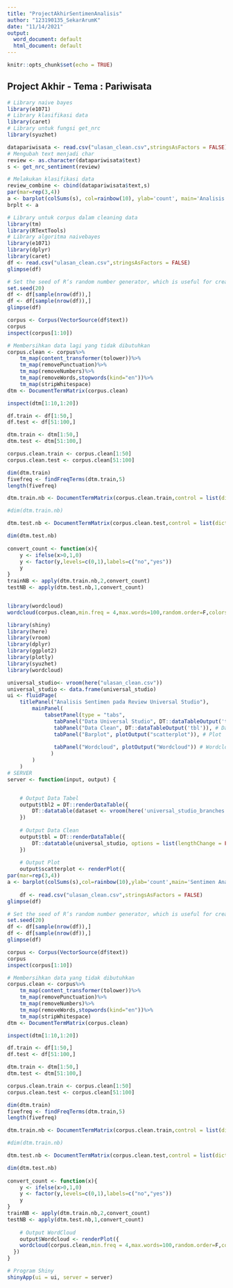 ---
title: "ProjectAkhirSentimenAnalisis"
author: "123190135_SekarArumK"
date: "11/14/2021"
output:
  word_document: default
  html_document: default
---

```{r setup, include=FALSE}
knitr::opts_chunk$set(echo = TRUE)
```

## Project Akhir - Tema : Pariwisata

```{r Barplot}
# Library naive bayes
library(e1071) 
# Library klasifikasi data
library(caret) 
# Library untuk fungsi get_nrc
library(syuzhet) 

datapariwisata <- read.csv("ulasan_clean.csv",stringsAsFactors = FALSE)
# Mengubah text menjadi char
review <- as.character(datapariwisata$text) 
s <- get_nrc_sentiment(review)

# Melakukan klasifikasi data
review_combine <- cbind(datapariwisata$text,s) 
par(mar=rep(3,4))
a <- barplot(colSums(s), col=rainbow(10), ylab='count', main='Analisis Sentimen')
brplt <- a
```


```{r Wordcloud}
# Library untuk corpus dalam cleaning data
library(tm)
library(RTextTools)
# Library algoritma naivebayes
library(e1071)
library(dplyr)
library(caret)
df <- read.csv("ulasan_clean.csv",stringsAsFactors = FALSE)
glimpse(df)

# Set the seed of R‘s random number generator, which is useful for creating simulations or random objects that can be reproduced.
set.seed(20)
df <- df[sample(nrow(df)),]
df <- df[sample(nrow(df)),]
glimpse(df)

corpus <- Corpus(VectorSource(df$text))
corpus
inspect(corpus[1:10])

# Membersihkan data lagi yang tidak dibutuhkan 
corpus.clean <- corpus%>%
    tm_map(content_transformer(tolower))%>%
    tm_map(removePunctuation)%>%
    tm_map(removeNumbers)%>%
    tm_map(removeWords,stopwords(kind="en"))%>%
    tm_map(stripWhitespace)
dtm <- DocumentTermMatrix(corpus.clean)

inspect(dtm[1:10,1:20])

df.train <- df[1:50,]
df.test <- df[51:100,]

dtm.train <- dtm[1:50,]
dtm.test <- dtm[51:100,]

corpus.clean.train <- corpus.clean[1:50]
corpus.clean.test <- corpus.clean[51:100]

dim(dtm.train)
fivefreq <- findFreqTerms(dtm.train,5)
length(fivefreq)

dtm.train.nb <- DocumentTermMatrix(corpus.clean.train,control = list(dictionary=fivefreq))

#dim(dtm.train.nb)

dtm.test.nb <- DocumentTermMatrix(corpus.clean.test,control = list(dictionary=fivefreq))

dim(dtm.test.nb)
 
convert_count <- function(x){
    y <- ifelse(x>0,1,0)
    y <- factor(y,levels=c(0,1),labels=c("no","yes"))
    y
}
trainNB <- apply(dtm.train.nb,2,convert_count)
testNB <- apply(dtm.test.nb,1,convert_count)


library(wordcloud)
wordcloud(corpus.clean,min.freq = 4,max.words=100,random.order=F,colors=brewer.pal(8,"Dark2"))

```



```{r Shiny App}
library(shiny)
library(here)
library(vroom)
library(dplyr)
library(ggplot2)
library(plotly)
library(syuzhet)
library(wordcloud)

universal_studio<- vroom(here("ulasan_clean.csv"))
universal_studio <- data.frame(universal_studio)
ui <- fluidPage(
    titlePanel("Analisis Sentimen pada Review Universal Studio"),
        mainPanel(
            tabsetPanel(type = "tabs",
               tabPanel("Data Universal Studio", DT::dataTableOutput('tbl2')), # Data Review
               tabPanel("Data Clean", DT::dataTableOutput('tbl')), # Data Clean
               tabPanel("Barplot", plotOutput("scatterplot")), # Plot
               
               tabPanel("Wordcloud", plotOutput("Wordcloud")) # Wordcloud
              )
        )
    )
# SERVER
server <- function(input, output) {


    # Output Data Tabel
    output$tbl2 = DT::renderDataTable({
        DT::datatable(dataset <- vroom(here('universal_studio_branches.csv')), options = list(lengthChange = FALSE))
    })
    
    # Output Data Clean
    output$tbl = DT::renderDataTable({
        DT::datatable(universal_studio, options = list(lengthChange = FALSE))
    })
    
    # Output Plot
    output$scatterplot <- renderPlot({
par(mar=rep(3,4))
a <- barplot(colSums(s),col=rainbow(10),ylab='count',main='Sentimen Analisis')}, height=400)
    
    df <- read.csv("ulasan_clean.csv",stringsAsFactors = FALSE)
glimpse(df)

# Set the seed of R‘s random number generator, which is useful for creating simulations or random objects that can be reproduced.
set.seed(20)
df <- df[sample(nrow(df)),]
df <- df[sample(nrow(df)),]
glimpse(df)

corpus <- Corpus(VectorSource(df$text))
corpus
inspect(corpus[1:10])

# Membersihkan data yang tidak dibutuhkan 
corpus.clean <- corpus%>%
    tm_map(content_transformer(tolower))%>%
    tm_map(removePunctuation)%>%
    tm_map(removeNumbers)%>%
    tm_map(removeWords,stopwords(kind="en"))%>%
    tm_map(stripWhitespace)
dtm <- DocumentTermMatrix(corpus.clean)

inspect(dtm[1:10,1:20])

df.train <- df[1:50,]
df.test <- df[51:100,]

dtm.train <- dtm[1:50,]
dtm.test <- dtm[51:100,]

corpus.clean.train <- corpus.clean[1:50]
corpus.clean.test <- corpus.clean[51:100]

dim(dtm.train)
fivefreq <- findFreqTerms(dtm.train,5)
length(fivefreq)

dtm.train.nb <- DocumentTermMatrix(corpus.clean.train,control = list(dictionary=fivefreq))

#dim(dtm.train.nb)

dtm.test.nb <- DocumentTermMatrix(corpus.clean.test,control = list(dictionary=fivefreq))

dim(dtm.test.nb)
 
convert_count <- function(x){
    y <- ifelse(x>0,1,0)
    y <- factor(y,levels=c(0,1),labels=c("no","yes"))
    y
}
trainNB <- apply(dtm.train.nb,2,convert_count)
testNB <- apply(dtm.test.nb,1,convert_count)
    
    # Output WordCloud 
    output$Wordcloud <- renderPlot({
    wordcloud(corpus.clean,min.freq = 4,max.words=100,random.order=F,colors=brewer.pal(8,"Dark2"))
  })
}

# Program Shiny
shinyApp(ui = ui, server = server)
```
